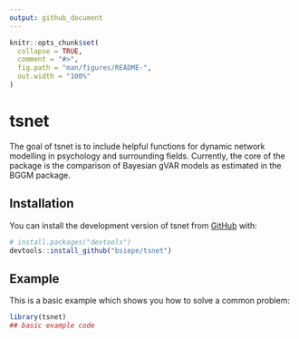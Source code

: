 ```yaml
---
output: github_document
---
```


<!-- README.md is generated from README.Rmd. Please edit that file -->

```r
knitr::opts_chunk$set(
  collapse = TRUE,
  comment = "#>",
  fig.path = "man/figures/README-",
  out.width = "100%"
)
```

# tsnet

<!-- badges: start -->
<!-- badges: end -->

The goal of tsnet is to include helpful functions for dynamic network modelling in psychology and surrounding fields. Currently, the core of the package is the comparison of Bayesian gVAR models as estimated in the BGGM package. 

## Installation

You can install the development version of tsnet from [GitHub](https://github.com/) with:

``` r
# install.packages("devtools")
devtools::install_github("bsiepe/tsnet")
```

## Example

This is a basic example which shows you how to solve a common problem:

```r
library(tsnet)
## basic example code
```

